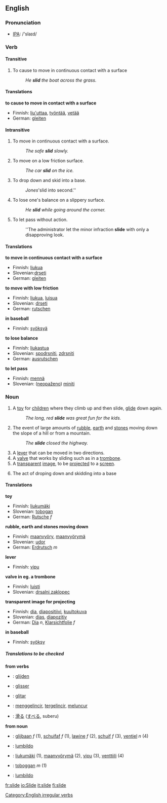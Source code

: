 ==English==

===Pronunciation===
*[[w:IPA|IPA]]: /'slaɪd/

===Verb===
{{en-verb2|'''to slide'''|'''[[slides]]'''|'''[[slid]]'''|'''[[slid]]'''|'''[[sliding]]'''}}
====Transitive====
# To cause to move in continuous contact with a surface
#: ''He '''slid''' the boat across the grass.''

====Translations====
'''to cause to move in contact with a surface'''
{{top}}
*Finnish: [[liu'uttaa]], [[työntää]], [[vetää]]
*German: [[gleiten]]
{{mid}}
{{bottom}}

====Intransitive====
# To move in continuous contact with a surface.
#: ''The safe '''slid''' slowly.''
# To move on a low friction surface.
#: ''The car '''slid''' on the ice.''
#{{baseball}} To drop down and skid into a base.
#: ''Jones '''slid into second.''
# To lose one's balance on a slippery surface.
#: ''He '''slid''' while going around the corner.''
# To let pass without action.
#: ''The administrator let the minor infraction '''slide''' with only a disapproving look.

====Translations====
'''to move in continuous contact with a surface'''
{{top}}
*Finnish: [[liukua]]
*Slovenian:[[drseti]]
*German: [[gleiten]]
{{mid}}
{{bottom}}

'''to move with low friction'''
{{top}}
*Finnish: [[liukua]], [[luisua]]
*Slovenian: [[drseti]]
*German: [[rutschen]]
{{mid}}
{{bottom}}

'''in baseball'''
{{top}}
*Finnish: [[syöksyä]]
{{mid}}
{{bottom}}

'''to lose balance'''
{{top}}
*Finnish: [[liukastua]]
*Slovenian: [[spodrsniti]], [[zdrsniti]]
*German: [[ausrutschen]]
{{mid}}
{{bottom}}

'''to let pass'''
{{top}}
*Finnish: [[mennä]]
*Slovenian: ([[neopaženo]]) [[miniti]]
{{mid}}
{{bottom}}

===Noun===
{{en-noun|slide|slides}}
# A [[toy]] for [[child]]ren where they climb up and then slide, [[glide]] down again.
#: ''The long, red '''slide''' was great fun for the kids.''
# The event of large amounts of [[rubble]], [[earth]] and [[stones]] moving down the slope of a hill or from a mountain.
#: ''The '''slide''' closed the highway.''
# A [[lever]] that can be moved in two directions.
# A [[valve]] that works by sliding such as in a [[trombone]].
# A [[transparent]] [[image]], to be [[project]]ed to a [[screen]].
# {{baseball}} The act of droping down and skidding into a base

====Translations====

'''toy'''
{{top}}
*Finnish: [[liukumäki]]
*Slovenian: [[tobogan]]
*German: [[Rutsche]] ''f''
{{mid}}
{{bottom}}

'''rubble, earth and stones moving down'''
{{top}}
*Finnish: [[maanvyöry]], [[maanvyörymä]]
*Slovenian: [[udor]]
*German: [[Erdrutsch]] ''m''
{{mid}}
{{bottom}}

'''lever'''
{{top}}
*Finnish: [[vipu]]
{{mid}}
{{bottom}}

'''valve in eg. a trombone'''
{{top}}
*Finnish: [[luisti]]
*Slovenian: [[drsalni zaklopec]]
{{mid}}
{{bottom}}

'''transparent image for projecting'''
{{top}}
*Finnish: [[dia]], [[diapositiivi]], [[kuultokuva]]
*Slovenian: [[dias]], [[diapozitiv]]
*German: [[Dia]] ''n'', [[Klarsichtfolie]] ''f''
{{mid}}
{{bottom}}

'''in baseball'''
{{top}}
*Finnish: [[syöksy]]
{{mid}}
{{bottom}}

=====Translations to be checked=====
{{checktrans}}

'''from verbs'''
*{{ttbc|Dutch}}: [[glijden]]
*{{ttbc|French}}: [[glisser]]
*{{ttbc|Ido}}: [[glitar]]
*{{ttbc|Indonesian}}: [[gelincir|menggelincir]], [[gelincir|tergelincir]], [[luncur|meluncur]]
*{{ttbc|Japanese}}: [[滑る]] ([[すべる]], suberu)

'''from noun'''
*{{ttbc|Dutch}}: [[glijbaan]] ''f'' (1), [[schuifaf]] ''f'' (1), [[lawine]] ''f'' (2), [[schuif]] ''f'' (3), [[ventiel]] ''n'' (4)
*{{ttbc|Esperanto}}: [[lumbildo]]
*{{ttbc|Finnish}}: [[liukumäki]] (1), [[maanvyörymä]] (2), [[vipu]] (3), [[venttiili]] (4)
*{{ttbc|French}}: [[toboggan]] ''m'' (1)
*{{ttbc|Ido}}: [[lumbildo]]

[[Category:English irregular verbs]]

[[fr:slide]]
[[io:Slide]]
[[it:slide]]
[[fi:slide]]